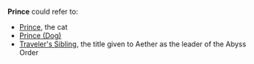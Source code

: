 {{Disambiguation}}
'''Prince''' could refer to:
* [[Prince]], the cat
* [[Prince (Dog)]]
* [[Traveler's Sibling]], the title given to Aether as the leader of the Abyss Order